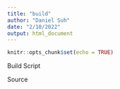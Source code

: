 ```yaml
---
title: "build"
author: "Daniel Suh"
date: "2/10/2022"
output: html_document
---
```


```r
knitr::opts_chunk$set(echo = TRUE)
```

Build Script

Source
```r

```

